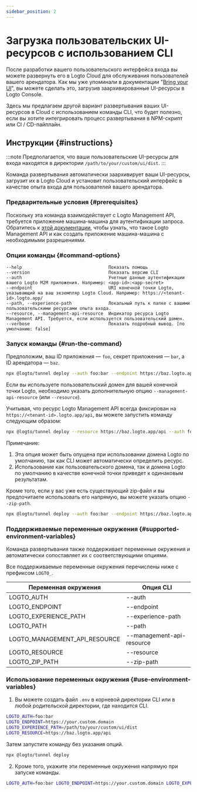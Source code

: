 ```yaml
---
sidebar_position: 2
---
```


# Загрузка пользовательских UI-ресурсов с использованием CLI

После разработки вашего пользовательского интерфейса входа вы можете развернуть его в Logto Cloud для обслуживания пользователей вашего арендатора. Как мы уже упоминали в документации "[Bring your UI](/customization/bring-your-ui/)", вы можете сделать это, загрузив заархивированные UI-ресурсы в Logto Console.

Здесь мы предлагаем другой вариант развертывания ваших UI-ресурсов в Cloud с использованием команды CLI, что будет полезно, если вы хотите интегрировать процесс развертывания в NPM-скрипт или CI / CD-пайплайн.

## Инструкции \{#instructions}

:::note
Предполагается, что ваши пользовательские UI-ресурсы для входа находятся в директории `/path/to/your/custom/ui/dist`.
:::

Команда развертывания автоматически заархивирует ваши UI-ресурсы, загрузит их в Logto Cloud и установит пользовательский интерфейс в качестве опыта входа для пользователей вашего арендатора.

### Предварительные условия \{#prerequisites}

Поскольку эта команда взаимодействует с Logto Management API, требуется приложение машина-машина для аутентификации запроса. Обратитесь к [этой документации](/integrate-logto/interact-with-management-api/), чтобы узнать, что такое Logto Management API и как создать приложение машина-машина с необходимыми разрешениями.

### Опции команды \{#command-options}

```
--help                                 Показать помощь
--version                              Показать версию CLI
--auth                                 Учетные данные аутентификации вашего Logto M2M приложения. Например: <app-id>:<app-secret>
--endpoint                             URI конечной точки Logto, указывающий на ваш экземпляр Logto Cloud. Например: https://<tenant-id>.logto.app/
--path, --experience-path              Локальный путь к папке с вашими пользовательскими ресурсами опыта входа.
--resource, --management-api-resource  Индикатор ресурса Logto Management API. Требуется, если используется пользовательский домен.
--verbose                              Показать подробный вывод. [по умолчанию: false]
```

### Запуск команды \{#run-the-command}

Предположим, ваш ID приложения — `foo`, секрет приложения — `bar`, а ID арендатора — `baz`.

```bash
npx @logto/tunnel deploy --auth foo:bar --endpoint https://baz.logto.app --experience-path /path/to/your/custom/ui/dist
```

Если вы используете пользовательский домен для вашей конечной точки Logto, необходимо указать дополнительную опцию `--management-api-resource` (или `--resource`).

Учитывая, что ресурс Logto Management API всегда фиксирован на `https://<tenant-id>.logto.app/api`, вы можете запустить команду следующим образом:

```bash
npx @logto/tunnel deploy --resource https://baz.logto.app/api --auth foo:bar --endpoint https://your.custom.domain --experience-path /path/to/your/custom/ui/dist
```

Примечание:

1. Эта опция может быть опущена при использовании домена Logto по умолчанию, так как CLI может автоматически определить ресурс.
2. Использование как пользовательского домена, так и домена Logto по умолчанию в качестве конечной точки приведет к одинаковым результатам.

Кроме того, если у вас уже есть существующий zip-файл и вы предпочитаете использовать его напрямую, вы можете указать опцию `--zip-path`.

```bash
npx @logto/tunnel deploy --auth foo:bar --endpoint https://baz.logto.app --zip-path /path/to/your/custom/ui/dist.zip
```

### Поддерживаемые переменные окружения \{#supported-environment-variables}

Команда развертывания также поддерживает переменные окружения и автоматически сопоставляет их с соответствующими опциями.

Все поддерживаемые переменные окружения перечислены ниже с префиксом `LOGTO_`.

| Переменная окружения          | Опция CLI                 |
| ----------------------------- | ------------------------- |
| LOGTO_AUTH                    | --auth                    |
| LOGTO_ENDPOINT                | --endpoint                |
| LOGTO_EXPERIENCE_PATH         | --experience-path         |
| LOGTO_PATH                    | --path                    |
| LOGTO_MANAGEMENT_API_RESOURCE | --management-api-resource |
| LOGTO_RESOURCE                | --resource                |
| LOGTO_ZIP_PATH                | --zip-path                |

### Использование переменных окружения \{#use-environment-variables}

1. Вы можете создать файл `.env` в корневой директории CLI или в любой родительской директории, где находится CLI.

```bash title=".env"
LOGTO_AUTH=foo:bar
LOGTO_ENDPOINT=https://your.custom.domain
LOGTO_EXPERIENCE_PATH=/path/to/your/custom/ui/dist
LOGTO_RESOURCE=https://baz.logto.app/api
```

Затем запустите команду без указания опций.

```bash
npx @logto/tunnel deploy
```

2. Кроме того, укажите эти переменные окружения напрямую при запуске команды.

```bash
LOGTO_AUTH=foo:bar LOGTO_ENDPOINT=https://your.custom.domain LOGTO_EXPERIENCE_PATH=/path/to/your/custom/ui/dist LOGTO_RESOURCE=https://baz.logto.app/api npx @logto/tunnel deploy
```

